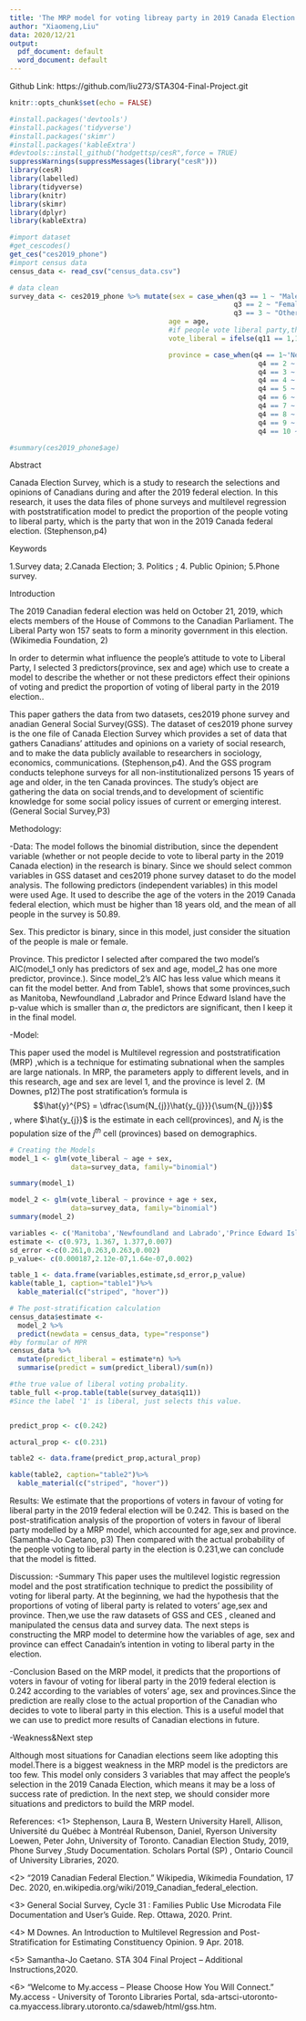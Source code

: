 ```yaml
---
title: 'The MRP model for voting libreay party in 2019 Canada Election '
author: "Xiaomeng,Liu"
data: 2020/12/21
output:
  pdf_document: default
  word_document: default
---
```


Github Link: https://github.com/liu273/STA304-Final-Project.git

```r
knitr::opts_chunk$set(echo = FALSE)
```


```r
#install.packages('devtools')
#install.packages('tidyverse')
#install.packages('skimr')
#install.packages('kableExtra')
#devtools::install_github("hodgettsp/cesR",force = TRUE)
suppressWarnings(suppressMessages(library("cesR")))
library(cesR)
library(labelled)
library(tidyverse)
library(knitr)
library(skimr)
library(dplyr)
library(kableExtra)
```


```r
#import dataset
#get_cescodes()
get_ces("ces2019_phone")
#import census data
census_data <- read_csv("census_data.csv")
```

```r
# data clean
survey_data <- ces2019_phone %>% mutate(sex = case_when(q3 == 1 ~ "Male",
                                                       q3 == 2 ~ "Female",
                                                       q3 == 3 ~ "Other"),
                                       age = age,
                                       #if people vote liberal party,the output is 1.
                                       vote_liberal = ifelse(q11 == 1,1,0),

                                       province = case_when(q4 == 1~'Newfoundland and Labrador',
                                                             q4 == 2 ~'Prince Edward Island',
                                                             q4 == 3 ~ 'Nova Scotia',
                                                             q4 == 4 ~ 'New Brunswick',
                                                             q4 == 5 ~ 'Quebec',
                                                             q4 == 6 ~ 'Ontario',
                                                             q4 == 7 ~'Manitoba',
                                                             q4 == 8 ~'Saskatchewan',
                                                             q4 == 9 ~ 'Alberta',
                                                             q4 == 10 ~ 'British Columbia'))
``` 

```r
#summary(ces2019_phone$age)
```
Abstract

Canada Election Survey, which is a study to research the selections and opinions of Canadians during and after the 2019 federal election. In this research, it uses the data files of phone surveys and multilevel regression with poststratification model to predict the proportion of the people voting to liberal party, which is the party that won in the 2019 Canada federal election. (Stephenson,p4)



Keywords

1.Survey data; 2.Canada Election; 3. Politics ; 4. Public Opinion; 5.Phone survey.



Introduction

The 2019 Canadian federal election was held on October 21, 2019, which elects members of the House of Commons to the Canadian Parliament. The Liberal Party won 157 seats to form a minority government in this election. (Wikimedia Foundation, 2) 

In order to determin what influence the people’s attitude to vote to Liberal Party, I selected 3 predictors(province, sex and  age) which use to create a model to describe the whether or not these predictors effect their opinions of voting and predict the proportion of voting of liberal party in the 2019 election..

This paper gathers the data from two datasets, ces2019 phone survey and  anadian General Social Survey(GSS). The dataset of ces2019 phone survey is the one file of Canada Election Survey which provides a set of data that gathers Canadians' attitudes and opinions on a variety of social research, and to make the data publicly available to researchers in sociology, economics, communications. (Stephenson,p4). And the GSS program conducts telephone surveys for all non-institutionalized persons 15 years of age and older, in the ten Canada provinces. The study’s object are gathering the data on social trends,and to development of scientific knowledge
for some social policy issues of current or emerging interest.(General Social Survey,P3)

Methodology: 

-Data:
The model follows the binomial distribution, since the dependent variable (whether or not people decide to vote to liberal party in the 2019 Canada election) in the research is binary.
Since we should select common variables in GSS dataset and ces2019 phone survey dataset to do the model analysis. The following predictors (independent variables) in this model were used 
Age. It used to describe the age of the voters in the 2019 Canada federal election, which must be higher than 18 years old, and the mean of all people in the survey is 50.89.

Sex. This predictor is binary, since in this model, just consider the situation of the people is male or female.

Province. This predictor I selected after compared the two model’s AIC(model_1 only has predictors of sex and age, model_2 has one more predictor, province.).  Since model_2’s AIC has less value which means it can fit the model better. And from Table1, shows that some provinces,such as Manitoba, Newfoundland ,Labrador and Prince Edward Island have the p-value which is smaller than $\alpha$, the predictors are significant, then I keep it in the final model.



-Model:

This paper used the model is Multilevel regression and poststratification (MRP) ,which is a technique for estimating subnational when the samples are large nationals. In MRP, the parameters apply to different levels, and in this research, age and sex are level 1, and the province is level 2.  (M Downes, p12)The post stratification’s formula is 
$$\hat{y}^{PS} = \dfrac{\sum{N_{j}}\hat{y_{j}}}{\sum{N_{j}}}$$, 
where $\hat{y_{j}}$ is the estimate in each cell(provinces), and $N_{j}$ is the population size of the $j^{th}$ cell (provinces) based on demographics.

```r
# Creating the Models
model_1 <- glm(vote_liberal ~ age + sex, 
               data=survey_data, family="binomial")

summary(model_1)

model_2 <- glm(vote_liberal ~ province + age + sex, 
               data=survey_data, family="binomial")
summary(model_2)
```



```r
variables <- c('Manitoba','Newfoundland and Labrado','Prince Edward Island','age')
estimate <- c(0.973, 1.367, 1.377,0.007)
sd_error <-c(0.261,0.263,0.263,0.002)
p_value<- c(0.000187,2.12e-07,1.64e-07,0.002)

table_1 <- data.frame(variables,estimate,sd_error,p_value)
kable(table_1, caption="table1")%>%
  kable_material(c("striped", "hover")) 
```

```r
# The post-stratification calculation
census_data$estimate <-
  model_2 %>%
  predict(newdata = census_data, type="response")
#by formular of MPR
census_data %>%
  mutate(predict_liberal = estimate*n) %>%
  summarise(predict = sum(predict_liberal)/sum(n))
```


```r
#the true value of liberal voting probality.
table_full <-prop.table(table(survey_data$q11))
#Since the label '1' is liberal, just selects this value.


predict_prop <- c(0.242)

actural_prop <- c(0.231)

table2 <- data.frame(predict_prop,actural_prop)

kable(table2, caption="table2")%>%
  kable_material(c("striped", "hover")) 

```


Results:
We estimate that the proportions of voters in favour of voting for liberal party in the 2019 federal election will be 0.242. This is based on the post-stratification analysis of the proportion of voters in favour of liberal party modelled by a MRP model, which accounted for age,sex and province.(Samantha-Jo Caetano, p3) Then compared with the actual probability of the people voting to liberal party in the election is 0.231,we can conclude that the model is fitted.





Discussion:
-Summary
This paper uses the multilevel logistic regression model and the post stratification technique to predict the possibility of voting for liberal party. At the beginning, we had the hypothesis that the proportions of voting of liberal party is related to voters’ age,sex and province. Then,we use the raw datasets of GSS and CES , cleaned and manipulated the census data and survey data. The next steps is constructing the MRP model to determine how the variables of age, sex and province can effect Canadain’s intention in voting to liberal party in the election.

-Conclusion
Based on the MRP model, it predicts that the proportions of voters in favour of voting for liberal party in the 2019 federal election is 0.242 according to the variables of voters’ age, sex and provinces.Since the prediction are really close to the actual proportion of the Canadian who decides to vote to liberal party in this election. This is a useful model that we can use to predict more results of Canadian elections in future.

-Weakness&Next step

Although most situations for Canadian elections seem like adopting this model.There is a biggest weakness in the MRP model is the predictors are too few. This model only considers 3 variables that may affect the people’s selection in the 2019 Canada Election, which means it may be a  loss of success rate of prediction. In the next step, we should consider more situations and predictors to  build the MRP model. 


References: 
<1>  Stephenson, Laura B, Western University Harell, Allison, Université du Québec à Montréal Rubenson, Daniel, Ryerson University Loewen, Peter John, University of Toronto. Canadian Election Study, 2019, Phone Survey ,Study Documentation. Scholars Portal (SP) , Ontario Council of University Libraries, 2020. 

<2> “2019 Canadian Federal Election.” Wikipedia, Wikimedia Foundation, 17 Dec. 2020, en.wikipedia.org/wiki/2019_Canadian_federal_election. 

<3>  General Social Survey, Cycle 31 : Families Public Use Microdata File Documentation and User’s Guide. Rep. Ottawa, 2020. Print.

<4>  M Downes. An Introduction to Multilevel Regression and Post-Stratification for Estimating Constituency Opinion. 9 Apr. 2018. 

<5> Samantha-Jo Caetano. STA 304 Final Project – Additional Instructions,2020. 

<6> “Welcome to My.access -- Please Choose How You Will Connect.” My.access - University of Toronto Libraries Portal, sda-artsci-utoronto-ca.myaccess.library.utoronto.ca/sdaweb/html/gss.htm.


